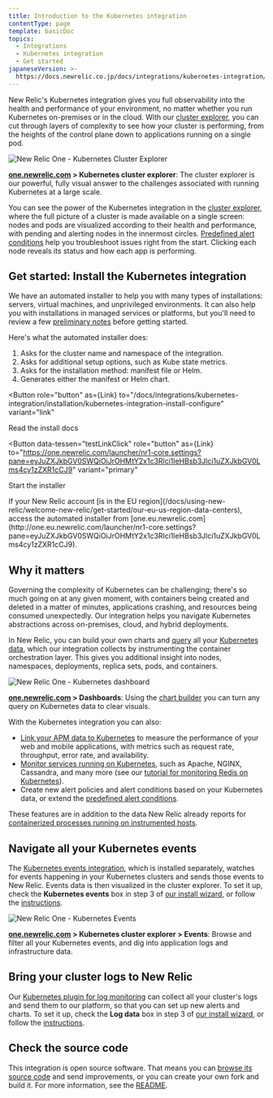 ```yaml
---
title: Introduction to the Kubernetes integration
contentType: page
template: basicDoc
topics:
  - Integrations
  - Kubernetes integration
  - Get started
japaneseVersion: >-
  https://docs.newrelic.co.jp/docs/integrations/kubernetes-integration/get-started/introduction-kubernetes-integration
---
```



New Relic's Kubernetes integration gives you full observability into the health and performance of your environment, no matter whether you run Kubernetes on-premises or in the cloud. With our [cluster explorer](/docs/integrations/kubernetes-integration/cluster-explorer/kubernetes-cluster-explorer), you can cut through layers of complexity to see how your cluster is performing, from the heights of the control plane down to applications running on a single pod.

![New Relic One - Kubernetes Cluster Explorer](./images/2020-04-28-17.26.02.gif "2020-04-28 17.26.02.gif")

**[one.newrelic.com](https://one.newrelic.com) > Kubernetes cluster explorer**: The cluster explorer is our powerful, fully visual answer to the challenges associated with running Kubernetes at a large scale.

You can see the power of the Kubernetes integration in the [cluster explorer](/docs/integrations/kubernetes-integration/cluster-explorer/kubernetes-cluster-explorer), where the full picture of a cluster is made available on a single screen: nodes and pods are visualized according to their health and performance, with pending and alerting nodes in the innermost circles. [Predefined alert conditions](/docs/integrations/kubernetes-integration/kubernetes-events/kubernetes-integration-predefined-alert-policy) help you troubleshoot issues right from the start. Clicking each node reveals its status and how each app is performing.

## Get started: Install the Kubernetes integration

We have an automated installer to help you with many types of installations: servers, virtual machines, and unprivileged environments. It can also help you with installations in managed services or platforms, but you'll need to review a few [preliminary notes](/docs/integrations/kubernetes-integration/installation/kubernetes-installation-configuration#cloud-platforms) before getting started.

Here's what the automated installer does:

1. Asks for the cluster name and namespace of the integration.
2. Asks for additional setup options, such as Kube state metrics.
3. Asks for the installation method: manifest file or Helm.
4. Generates either the manifest or Helm chart.

<Button
  role="button"
  as={Link}
  to="/docs/integrations/kubernetes-integration/installation/kubernetes-integration-install-configure"
  variant="link"
>
  Read the install docs
</Button>

<Button
  data-tessen="testLinkClick"
  role="button"
  as={Link}
  to="https://one.newrelic.com/launcher/nr1-core.settings?pane=eyJuZXJkbGV0SWQiOiJrOHMtY2x1c3Rlci1leHBsb3Jlci1uZXJkbGV0Lms4cy1zZXR1cCJ9"
  variant="primary"
>
  Start the installer
</Button>

<Callout variant="tip">
  If your New Relic account [is in the EU region](/docs/using-new-relic/welcome-new-relic/get-started/our-eu-us-region-data-centers), access the automated installer from [one.eu.newrelic.com](http://one.eu.newrelic.com/launcher/nr1-core.settings?pane=eyJuZXJkbGV0SWQiOiJrOHMtY2x1c3Rlci1leHBsb3Jlci1uZXJkbGV0Lms4cy1zZXR1cCJ9).
</Callout>

## Why it matters

Governing the complexity of Kubernetes can be challenging; there's so much going on at any given moment, with containers being created and deleted in a matter of minutes, applications crashing, and resources being consumed unexpectedly. Our integration helps you navigate Kubernetes abstractions across on-premises, cloud, and hybrid deployments.

In New Relic, you can build your own charts and [query](/docs/using-new-relic/data/understand-data/query-new-relic-data) all your [Kubernetes data](#metrics), which our integration collects by instrumenting the container orchestration layer. This gives you additional insight into nodes, namespaces, deployments, replica sets, pods, and containers.

![New Relic One - Kubernetes dashboard](./images/2020-04-28-17.33.47.gif "2020-04-28 17.33.47.gif")

**[one.newrelic.com](https://one.newrelic.com) > Dashboards**: Using the [chart builder](/docs/chart-builder/use-chart-builder/get-started/introduction-chart-builder) you can turn any query on Kubernetes data to clear visuals.

With the Kubernetes integration you can also:

* [Link your APM data to Kubernetes](/docs/integrations/kubernetes-integration/link-your-applications/link-your-applications-kubernetes) to measure the performance of your web and mobile applications, with metrics such as request rate, throughput, error rate, and availability.
* [Monitor services running on Kubernetes](/docs/integrations/kubernetes-integration/link-apps-services/monitor-services-running-kubernetes), such as Apache, NGINX, Cassandra, and many more (see our [tutorial for monitoring Redis on Kubernetes](/docs/integrations/kubernetes-integration/link-apps-services/tutorial-monitor-redis-running-kubernetes)).
* Create new alert policies and alert conditions based on your Kubernetes data, or extend the [predefined alert conditions](/docs/integrations/kubernetes-integration/kubernetes-events/kubernetes-integration-predefined-alert-policy).

These features are in addition to the data New Relic already reports for [containerized processes running on instrumented hosts](/docs/infrastructure/new-relic-infrastructure/data-instrumentation/docker-instrumentation-infrastructure).

## Navigate all your Kubernetes events

The [Kubernetes events integration](/docs/integrations/kubernetes-integration/kubernetes-events/install-kubernetes-events-integration), which is installed separately, watches for events happening in your Kubernetes clusters and sends those events to New Relic. Events data is then visualized in the cluster explorer. To set it up, check the **Kubernetes events** box in step 3 of [our install wizard](/docs/integrations/kubernetes-integration/installation/kubernetes-installation-configuration#install-wizard), or follow the [instructions](/docs/integrations/kubernetes-integration/kubernetes-events/install-kubernetes-events-integration#install).

![New Relic One - Kubernetes Events](./images/2020-04-28-17.40.27.gif "2020-04-28 17.40.27.gif")

**[one.newrelic.com](https://one.newrelic.com) > Kubernetes cluster explorer > Events**: Browse and filter all your Kubernetes events, and dig into application logs and infrastructure data.

## Bring your cluster logs to New Relic

Our [Kubernetes plugin for log monitoring](/docs/logs/enable-logs/enable-logs/kubernetes-plugin-logs) can collect all your cluster's logs and send them to our platform, so that you can set up new alerts and charts. To set it up, check the **Log data** box in step 3 of [our install wizard](/docs/integrations/kubernetes-integration/installation/kubernetes-installation-configuration#install-wizard), or follow the [instructions](/docs/logs/enable-logs/enable-logs/kubernetes-plugin-logs#enable-process).

## Check the source code

This integration is open source software. That means you can [browse its source code](https://github.com/newrelic/nri-kubernetes "Link opens in a new window.") and send improvements, or you can create your own fork and build it. For more information, see the [README](https://github.com/newrelic/nri-kubernetes/blob/main/README.md "Link opens in a new window.").
